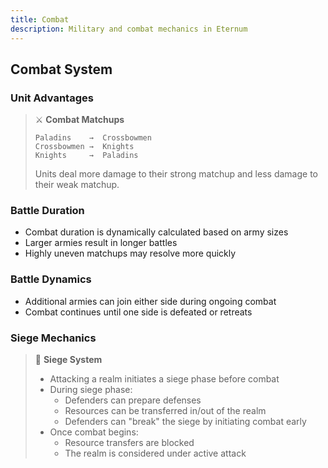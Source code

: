 ```yaml
---
title: Combat
description: Military and combat mechanics in Eternum
---
```


## Combat System

### Unit Advantages

> ⚔️ **Combat Matchups**
>
> ```
> Paladins    →  Crossbowmen
> Crossbowmen →  Knights
> Knights     →  Paladins
> ```
>
> Units deal more damage to their strong matchup and less damage to their weak matchup.

### Battle Duration

- Combat duration is dynamically calculated based on army sizes
- Larger armies result in longer battles
- Highly uneven matchups may resolve more quickly

### Battle Dynamics

- Additional armies can join either side during ongoing combat
- Combat continues until one side is defeated or retreats

### Siege Mechanics

> 🏰 **Siege System**
>
> - Attacking a realm initiates a siege phase before combat
> - During siege phase:
>   - Defenders can prepare defenses
>   - Resources can be transferred in/out of the realm
>   - Defenders can "break" the siege by initiating combat early
> - Once combat begins:
>   - Resource transfers are blocked
>   - The realm is considered under active attack
